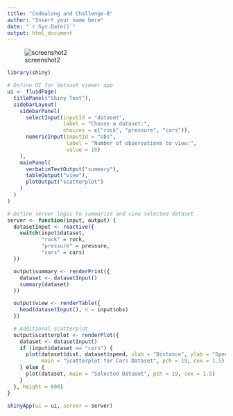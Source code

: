 ```yaml
---
title: "Codealong and Challenge-8"
author: "Insert your name here"
date: "`r Sys.Date()`"
output: html_document
---
```


![screenshot2](Screenshot 2023-10-11 193244.png)

```r
library(shiny)

# Define UI for dataset viewer app
ui <- fluidPage(
  titlePanel("Shiny Text"),
  sidebarLayout(
    sidebarPanel(
      selectInput(inputId = "dataset",
                  label = "Choose a dataset:",
                  choices = c("rock", "pressure", "cars")),
      numericInput(inputId = "obs",
                   label = "Number of observations to view:",
                   value = 10)
    ),
    mainPanel(
      verbatimTextOutput("summary"),
      tableOutput("view"),
      plotOutput("scatterplot")
    )
  )
)

# Define server logic to summarize and view selected dataset
server <- function(input, output) {
  datasetInput <- reactive({
    switch(input$dataset,
           "rock" = rock,
           "pressure" = pressure,
           "cars" = cars)
  })

  output$summary <- renderPrint({
    dataset <- datasetInput()
    summary(dataset)
  })

  output$view <- renderTable({
    head(datasetInput(), n = input$obs)
  })

  # Additional scatterplot
  output$scatterplot <- renderPlot({
    dataset <- datasetInput()
    if (input$dataset == "cars") {
      plot(dataset$dist, dataset$speed, xlab = "Distance", ylab = "Speed", 
           main = "Scatterplot for Cars Dataset", pch = 19, cex = 1.5)
    } else {
      plot(dataset, main = "Selected Dataset", pch = 19, cex = 1.5)
    }
  }, height = 600)
}

shinyApp(ui = ui, server = server)
```

